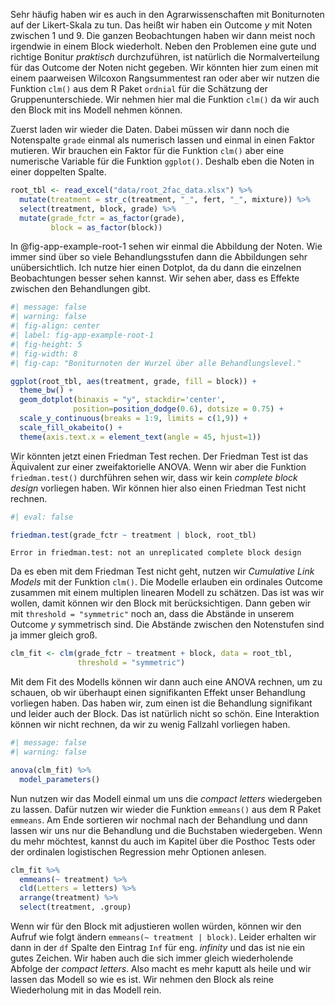 Sehr häufig haben wir es auch in den Agrarwissenschaften mit Boniturnoten auf der Likert-Skala zu tun. Das heißt wir haben ein Outcome $y$ mit Noten zwischen 1 und 9. Die ganzen Beobachtungen haben wir dann meist noch irgendwie in einem Block wiederholt. Neben den Problemen eine gute und richtige Bonitur *praktisch* durchzuführen, ist natürlich die Normalverteilung für das Outcome der Noten nicht gegeben. Wir könnten hier zum einen mit einem paarweisen Wilcoxon Rangsummentest ran oder aber wir nutzen die Funktion `clm()` aus dem R Paket `ordnial` für die Schätzung der Gruppenunterschiede. Wir nehmen hier mal die Funktion `clm()` da wir auch den Block mit ins Modell nehmen können.

Zuerst laden wir wieder die Daten. Dabei müssen wir dann noch die Notenspalte `grade` einmal als numerisch lassen und einmal in einen Faktor mutieren. Wir brauchen ein Faktor für die Funktion `clm()` aber eine numerische Variable für die Funktion `ggplot()`. Deshalb eben die Noten in einer doppelten Spalte.

```r
root_tbl <- read_excel("data/root_2fac_data.xlsx") %>% 
  mutate(treatment = str_c(treatment, "_", fert, "_", mixture)) %>% 
  select(treatment, block, grade) %>% 
  mutate(grade_fctr = as_factor(grade),
         block = as_factor(block))
```

In @fig-app-example-root-1 sehen wir einmal die Abbildung der Noten. Wie immer sind über so viele Behandlungsstufen dann die Abbildungen sehr unübersichtlich. Ich nutze hier einen Dotplot, da du dann die einzelnen Beobachtungen besser sehen kannst. Wir sehen aber, dass es Effekte zwischen den Behandlungen gibt.

```r
#| message: false
#| warning: false
#| fig-align: center
#| label: fig-app-example-root-1
#| fig-height: 5
#| fig-width: 8
#| fig-cap: "Boniturnoten der Wurzel über alle Behandlungslevel."

ggplot(root_tbl, aes(treatment, grade, fill = block)) +
  theme_bw() +
  geom_dotplot(binaxis = "y", stackdir='center', 
              position=position_dodge(0.6), dotsize = 0.75) +
  scale_y_continuous(breaks = 1:9, limits = c(1,9)) +
  scale_fill_okabeito() +
  theme(axis.text.x = element_text(angle = 45, hjust=1))
```

Wir könnten jetzt einen Friedman Test rechen. Der Friedman Test ist das Äquivalent zur einer zweifaktorielle ANOVA. Wenn wir aber die Funktion `friedman.test()` durchführen sehen wir, dass wir kein *complete block design* vorliegen haben. Wir können hier also einen Friedman Test nicht rechnen.

```r
#| eval: false

friedman.test(grade_fctr ~ treatment | block, root_tbl)
```

`Error in friedman.test: not an unreplicated complete block design`

Da es eben mit dem Friedman Test nicht geht, nutzen wir *Cumulative Link Models* mit der Funktion `clm()`. Die Modelle erlauben ein ordinales Outcome zusammen mit einem multiplen linearen Modell zu schätzen. Das ist was wir wollen, damit können wir den Block mit berücksichtigen. Dann geben wir mit `threshold = "symmetric"` noch an, dass die Abstände in unserem Outcome $y$ symmetrisch sind. Die Abstände zwischen den Notenstufen sind ja immer gleich groß.

```r
clm_fit <- clm(grade_fctr ~ treatment + block, data = root_tbl,
               threshold = "symmetric")
```

Mit dem Fit des Modells können wir dann auch eine ANOVA rechnen, um zu schauen, ob wir überhaupt einen signifikanten Effekt unser Behandlung vorliegen haben. Das haben wir, zum einen ist die Behandlung signifikant und leider auch der Block. Das ist natürlich nicht so schön. Eine Interaktion können wir nicht rechnen, da wir zu wenig Fallzahl vorliegen haben.

```r
#| message: false
#| warning: false

anova(clm_fit) %>% 
  model_parameters()
```

Nun nutzen wir das Modell einmal um uns die *compact letters* wiedergeben zu lassen. Dafür nutzen wir wieder die Funktion `emmeans()` aus dem R Paket `emmeans`. Am Ende sortieren wir nochmal nach der Behandlung und dann lassen wir uns nur die Behandlung und die Buchstaben wiedergeben. Wenn du mehr möchtest, kannst du auch im Kapitel über die Posthoc Tests oder der ordinalen logistischen Regression mehr Optionen anlesen.

```r
clm_fit %>% 
  emmeans(~ treatment) %>% 
  cld(Letters = letters) %>% 
  arrange(treatment) %>% 
  select(treatment, .group)
```

Wenn wir für den Block mit adjustieren wollen würden, können wir den Aufruf wie folgt ändern `emmeans(~ treatment | block)`. Leider erhalten wir dann in der `df` Spalte den Eintrag `Inf` für eng. *infinity* und das ist nie ein gutes Zeichen. Wir haben auch die sich immer gleich wiederholende Abfolge der *compact letters*. Also macht es mehr kaputt als heile und wir lassen das Modell so wie es ist. Wir nehmen den Block als reine Wiederholung mit in das Modell rein.

